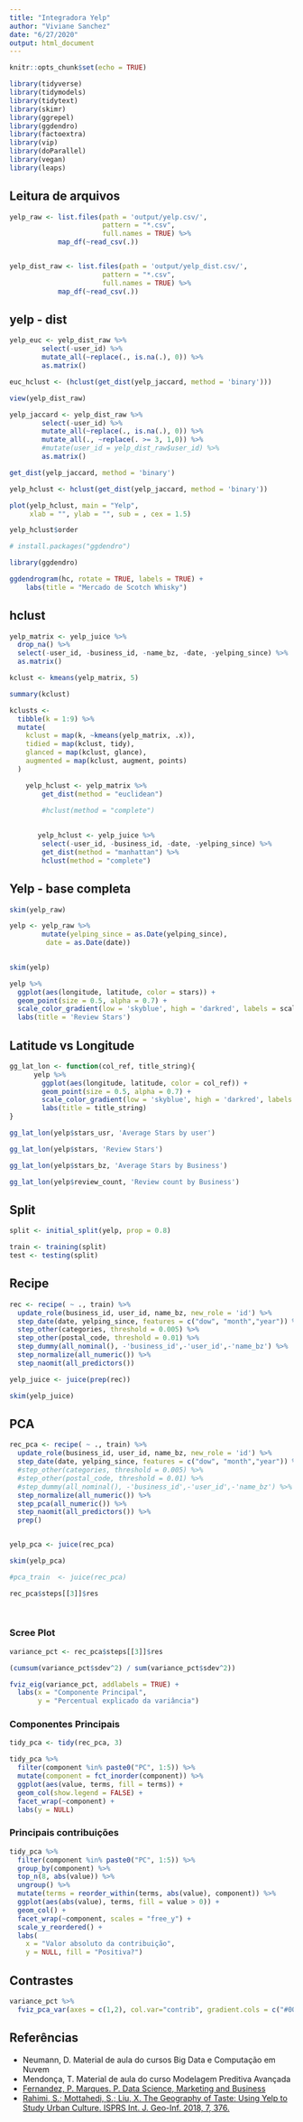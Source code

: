 ```yaml
---
title: "Integradora Yelp"
author: "Viviane Sanchez"
date: "6/27/2020"
output: html_document
---
```


```r
knitr::opts_chunk$set(echo = TRUE)
```

```r

library(tidyverse)
library(tidymodels)
library(tidytext)
library(skimr)
library(ggrepel)
library(ggdendro)
library(factoextra)
library(vip)
library(doParallel)
library(vegan)
library(leaps)

```


## Leitura de arquivos

```r

yelp_raw <- list.files(path = 'output/yelp.csv/', 
                       pattern = "*.csv",
                       full.names = TRUE) %>% 
            map_df(~read_csv(.))


yelp_dist_raw <- list.files(path = 'output/yelp_dist.csv/', 
                       pattern = "*.csv",
                       full.names = TRUE) %>% 
            map_df(~read_csv(.))


```

## yelp - dist

```r


yelp_euc <- yelp_dist_raw %>%
        select(-user_id) %>% 
        mutate_all(~replace(., is.na(.), 0)) %>% 
        as.matrix()

euc_hclust <- (hclust(get_dist(yelp_jaccard, method = 'binary')))

view(yelp_dist_raw)

yelp_jaccard <- yelp_dist_raw %>%
        select(-user_id) %>% 
        mutate_all(~replace(., is.na(.), 0)) %>% 
        mutate_all(., ~replace(. >= 3, 1,0)) %>% 
        #mutate(user_id = yelp_dist_raw$user_id) %>% 
        as.matrix()

get_dist(yelp_jaccard, method = 'binary')

yelp_hclust <- hclust(get_dist(yelp_jaccard, method = 'binary'))

```



```r

plot(yelp_hclust, main = "Yelp",
     xlab = "", ylab = "", sub = , cex = 1.5)

yelp_hclust$order

# install.packages("ggdendro")

library(ggdendro)

ggdendrogram(hc, rotate = TRUE, labels = TRUE) +
    labs(title = "Mercado de Scotch Whisky")


```

## hclust


```r

yelp_matrix <- yelp_juice %>% 
  drop_na() %>% 
  select(-user_id, -business_id, -name_bz, -date, -yelping_since) %>% 
  as.matrix()

kclust <- kmeans(yelp_matrix, 5)

summary(kclust)

kclusts <- 
  tibble(k = 1:9) %>%
  mutate(
    kclust = map(k, ~kmeans(yelp_matrix, .x)),
    tidied = map(kclust, tidy),
    glanced = map(kclust, glance),
    augmented = map(kclust, augment, points)
  )

```


```r

    yelp_hclust <- yelp_matrix %>%
        get_dist(method = "euclidean")
    
        #hclust(method = "complete")

    
       yelp_hclust <- yelp_juice %>%
        select(-user_id, -business_id, -date, -yelping_since) %>% 
        get_dist(method = "manhattan") %>%  
        hclust(method = "complete")


```




## Yelp - base completa 

```r

skim(yelp_raw)

yelp <- yelp_raw %>% 
        mutate(yelping_since = as.Date(yelping_since),
         date = as.Date(date))
  

skim(yelp)

```


```r

yelp %>% 
  ggplot(aes(longitude, latitude, color = stars)) +
  geom_point(size = 0.5, alpha = 0.7) +
  scale_color_gradient(low = 'skyblue', high = 'darkred', labels = scales::label_number_si()) +
  labs(title = 'Review Stars')


```


## Latitude vs Longitude

```r

gg_lat_lon <- function(col_ref, title_string){
      yelp %>% 
        ggplot(aes(longitude, latitude, color = col_ref)) +
        geom_point(size = 0.5, alpha = 0.7) +
        scale_color_gradient(low = 'skyblue', high = 'darkred', labels = scales::label_number_si()) +
        labs(title = title_string)
}

```

```r

gg_lat_lon(yelp$stars_usr, 'Average Stars by user')

```

```r

gg_lat_lon(yelp$stars, 'Review Stars')

```

```r

gg_lat_lon(yelp$stars_bz, 'Average Stars by Business')

```

```r

gg_lat_lon(yelp$review_count, 'Review count by Business')

```


## Split

```r

split <- initial_split(yelp, prop = 0.8)

train <- training(split)
test <- testing(split)

```


## Recipe

```r

rec <- recipe( ~ ., train) %>% 
  update_role(business_id, user_id, name_bz, new_role = 'id') %>% 
  step_date(date, yelping_since, features = c("dow", "month","year")) %>% 
  step_other(categories, threshold = 0.005) %>% 
  step_other(postal_code, threshold = 0.01) %>% 
  step_dummy(all_nominal(), -'business_id',-'user_id',-'name_bz') %>%
  step_normalize(all_numeric()) %>% 
  step_naomit(all_predictors())

yelp_juice <- juice(prep(rec))

skim(yelp_juice)

```



## PCA

```r

rec_pca <- recipe( ~ ., train) %>% 
  update_role(business_id, user_id, name_bz, new_role = 'id') %>% 
  step_date(date, yelping_since, features = c("dow", "month","year")) %>% 
  #step_other(categories, threshold = 0.005) %>% 
  #step_other(postal_code, threshold = 0.01) %>% 
  #step_dummy(all_nominal(), -'business_id',-'user_id',-'name_bz') %>%
  step_normalize(all_numeric()) %>% 
  step_pca(all_numeric()) %>% 
  step_naomit(all_predictors()) %>% 
  prep()


yelp_pca <- juice(rec_pca)

skim(yelp_pca)

#pca_train  <- juice(rec_pca) 

rec_pca$steps[[3]]$res

  
```


### Scree Plot

```r

variance_pct <- rec_pca$steps[[3]]$res

(cumsum(variance_pct$sdev^2) / sum(variance_pct$sdev^2))

fviz_eig(variance_pct, addlabels = TRUE) + 
  labs(x = "Componente Principal",
       y = "Percentual explicado da variância")

```

### Componentes Principais

```r

tidy_pca <- tidy(rec_pca, 3)

tidy_pca %>% 
  filter(component %in% paste0("PC", 1:5)) %>%
  mutate(component = fct_inorder(component)) %>%
  ggplot(aes(value, terms, fill = terms)) +
  geom_col(show.legend = FALSE) +
  facet_wrap(~component) +
  labs(y = NULL)

```


### Principais contribuições

```r

tidy_pca %>%
  filter(component %in% paste0("PC", 1:5)) %>%
  group_by(component) %>%
  top_n(8, abs(value)) %>%
  ungroup() %>%
  mutate(terms = reorder_within(terms, abs(value), component)) %>%
  ggplot(aes(abs(value), terms, fill = value > 0)) +
  geom_col() +
  facet_wrap(~component, scales = "free_y") +
  scale_y_reordered() +
  labs(
    x = "Valor absoluto da contribuição",
    y = NULL, fill = "Positiva?")

```


## Contrastes

```r

variance_pct %>% 
  fviz_pca_var(axes = c(1,2), col.var="contrib", gradient.cols = c("#00AFBB", "#E7B800", "#FC4E07"))

```


## Referências

- Neumann, D. Material de aula do cursos Big Data e Computação em Nuvem
- Mendonça, T. Material de aula do curso Modelagem Preditiva Avançada
- [Fernandez, P. Marques. P. Data Science, Marketing and Business](https://datascience.insper.edu.br/datascience.pdf)
- [Rahimi, S.; Mottahedi, S.; Liu, X. The Geography of Taste: Using Yelp to Study Urban Culture. ISPRS Int. J. Geo-Inf. 2018, 7, 376.](https://www.mdpi.com/2220-9964/7/9/376?type=check_update&version=1)




